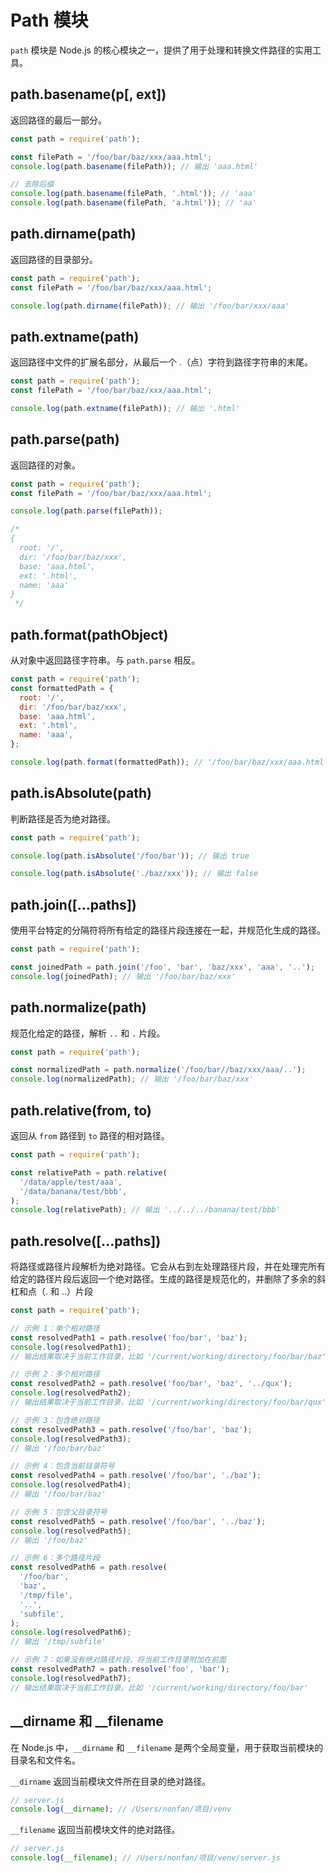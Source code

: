 # Path 模块

`path` 模块是 Node.js 的核心模块之一，提供了用于处理和转换文件路径的实用工具。

## path.basename(p[, ext])

返回路径的最后一部分。

```js title="获取文件名"
const path = require('path');

const filePath = '/foo/bar/baz/xxx/aaa.html';
console.log(path.basename(filePath)); // 输出 'aaa.html'

// 去除后缀
console.log(path.basename(filePath, '.html')); // 'aaa'
console.log(path.basename(filePath, 'a.html')); // 'aa'
```

## path.dirname(path)

返回路径的目录部分。

```js
const path = require('path');
const filePath = '/foo/bar/baz/xxx/aaa.html';

console.log(path.dirname(filePath)); // 输出 '/foo/bar/xxx/aaa'
```

## path.extname(path)

返回路径中文件的扩展名部分，从最后一个 .（点）字符到路径字符串的末尾。

```js
const path = require('path');
const filePath = '/foo/bar/baz/xxx/aaa.html';

console.log(path.extname(filePath)); // 输出 '.html'
```

## path.parse(path)

返回路径的对象。

```js
const path = require('path');
const filePath = '/foo/bar/baz/xxx/aaa.html';

console.log(path.parse(filePath));

/*
{
  root: '/',
  dir: '/foo/bar/baz/xxx',
  base: 'aaa.html',
  ext: '.html',
  name: 'aaa'
}
 */
```

## path.format(pathObject)

从对象中返回路径字符串。与 `path.parse` 相反。

```js
const path = require('path');
const formattedPath = {
  root: '/',
  dir: '/foo/bar/baz/xxx',
  base: 'aaa.html',
  ext: '.html',
  name: 'aaa',
};

console.log(path.format(formattedPath)); // '/foo/bar/baz/xxx/aaa.html'
```

## path.isAbsolute(path)

判断路径是否为绝对路径。

```js
const path = require('path');

console.log(path.isAbsolute('/foo/bar')); // 输出 true

console.log(path.isAbsolute('./baz/xxx')); // 输出 false
```

## path.join([...paths])

使用平台特定的分隔符将所有给定的路径片段连接在一起，并规范化生成的路径。

```js
const path = require('path');

const joinedPath = path.join('/foo', 'bar', 'baz/xxx', 'aaa', '..');
console.log(joinedPath); // 输出 '/foo/bar/baz/xxx'
```

## path.normalize(path)

规范化给定的路径，解析 `..` 和 `.` 片段。

```js
const path = require('path');

const normalizedPath = path.normalize('/foo/bar//baz/xxx/aaa/..');
console.log(normalizedPath); // 输出 '/foo/bar/baz/xxx'
```

## path.relative(from, to)

返回从 `from` 路径到 `to` 路径的相对路径。

```js
const path = require('path');

const relativePath = path.relative(
  '/data/apple/test/aaa',
  '/data/banana/test/bbb',
);
console.log(relativePath); // 输出 '../../../banana/test/bbb'
```

## path.resolve([...paths])

将路径或路径片段解析为绝对路径。它会从右到左处理路径片段，并在处理完所有给定的路径片段后返回一个绝对路径。生成的路径是规范化的，并删除了多余的斜杠和点（. 和 ..）片段

```js
const path = require('path');

// 示例 1：单个相对路径
const resolvedPath1 = path.resolve('foo/bar', 'baz');
console.log(resolvedPath1);
// 输出结果取决于当前工作目录，比如 '/current/working/directory/foo/bar/baz'

// 示例 2：多个相对路径
const resolvedPath2 = path.resolve('foo/bar', 'baz', '../qux');
console.log(resolvedPath2);
// 输出结果取决于当前工作目录，比如 '/current/working/directory/foo/bar/qux'

// 示例 3：包含绝对路径
const resolvedPath3 = path.resolve('/foo/bar', 'baz');
console.log(resolvedPath3);
// 输出 '/foo/bar/baz'

// 示例 4：包含当前目录符号
const resolvedPath4 = path.resolve('/foo/bar', './baz');
console.log(resolvedPath4);
// 输出 '/foo/bar/baz'

// 示例 5：包含父目录符号
const resolvedPath5 = path.resolve('/foo/bar', '../baz');
console.log(resolvedPath5);
// 输出 '/foo/baz'

// 示例 6：多个路径片段
const resolvedPath6 = path.resolve(
  '/foo/bar',
  'baz',
  '/tmp/file',
  '..',
  'subfile',
);
console.log(resolvedPath6);
// 输出 '/tmp/subfile'

// 示例 7：如果没有绝对路径片段，将当前工作目录附加在前面
const resolvedPath7 = path.resolve('foo', 'bar');
console.log(resolvedPath7);
// 输出结果取决于当前工作目录，比如 '/current/working/directory/foo/bar'
```

## \_\_dirname 和 \_\_filename

在 Node.js 中，`__dirname` 和 `__filename` 是两个全局变量，用于获取当前模块的目录名和文件名。

`__dirname` 返回当前模块文件所在目录的绝对路径。

```js title="/Users/nonfan/项目/venv/serve.js"
// server.js
console.log(__dirname); // /Users/nonfan/项目/venv
```

`__filename` 返回当前模块文件的绝对路径。

```js title="/Users/nonfan/项目/venv/serve.js"
// server.js
console.log(__filename); // /Users/nonfan/项目/venv/server.js
```
